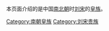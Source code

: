 本页面介绍的是中国[[南北朝|南北朝]]时[[刘宋|刘宋]]的[[皇族|皇族]]。

[[Category:南朝皇族|Category:南朝皇族]]
[[Category:刘宋贵族|Category:刘宋贵族]]